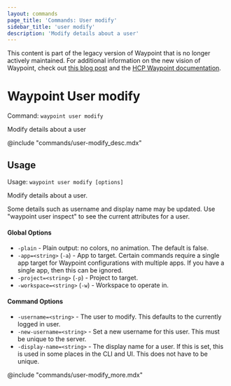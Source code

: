```yaml
---
layout: commands
page_title: 'Commands: User modify'
sidebar_title: 'user modify'
description: 'Modify details about a user'
---
```


<Warning>

This content is part of the legacy version of Waypoint that is no longer actively maintained. For additional information on the new vision of Waypoint, check out [this blog post](https://www.hashicorp.com/blog/a-new-vision-for-hcp-waypoint) and the [HCP Waypoint documentation](/hcp/docs/waypoint).

</Warning>

# Waypoint User modify

Command: `waypoint user modify`

Modify details about a user

@include "commands/user-modify_desc.mdx"

## Usage

Usage: `waypoint user modify [options]`

Modify details about a user.

Some details such as username and display name may be updated.
Use "waypoint user inspect" to see the current attributes for a user.

#### Global Options

- `-plain` - Plain output: no colors, no animation. The default is false.
- `-app=<string>` (`-a`) - App to target. Certain commands require a single app target for Waypoint configurations with multiple apps. If you have a single app, then this can be ignored.
- `-project=<string>` (`-p`) - Project to target.
- `-workspace=<string>` (`-w`) - Workspace to operate in.

#### Command Options

- `-username=<string>` - The user to modify. This defaults to the currently logged in user.
- `-new-username=<string>` - Set a new username for this user. This must be unique to the server.
- `-display-name=<string>` - The display name for a user. If this is set, this is used in some places in the CLI and UI. This does not have to be unique.

@include "commands/user-modify_more.mdx"
